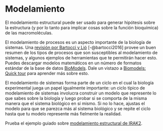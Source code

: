 # Modelamiento

El modelamiento estructural puede ser usado para generar hipótesis sobre la
estructura (y por lo tanto para implicar cosas sobre la función bioquímica)
de las macromoléculas.

El modelamiento de procesos es un aspecto importante de la biología de
sistemas. Una [revisión por Bartocci y
Lió](http://dx.doi.org/10.1371/journal.pcbi.1004591) [-@bartocci2016] provee
un buen resumen de los tipos de procesos que son susceptibles al
modelamiento de sistemas, y algunos ejemplos de herramientas que te
permitirán hacer esto. Puedes descargar modelos matemáticos en un número de
formatos estándar de la base de datos
[BioModels](https://www.ebi.ac.uk/biomodels/). Dale un vistazo a [Biomodels:
Quick
tour](https://www.ebi.ac.uk/training/online/course/biomodels-database-quick-tour)
para aprender más sobre esto.

El modelamiento de sistemas forma parte de un ciclo en el cual la biología
experimental juega un papel igualmente importante: un ciclo típico de
modelamiento de sistemas involucra construir un modelo que represente lo que
sabes sobre la biología y luego probar si se comporta de la misma manera que
el sistema biológico en sí mismo. Si no lo hace, ajustas el modelo para que
se parezca más al sistema biológico y se repite el ciclo hasta que tu modelo
represente más fielmente la realidad.

Prueba el ejemplo guiado sobre [modelamiento estructural de
IRAK2](https://www.ebi.ac.uk/training/online/courses/bioinformatics-terrified/bioinformatics-as-an-experimental-science/modelling/guided-example-3-building-a-structural-model-based-on-sequence-similarity/).

